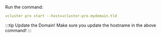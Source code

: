 Run the command:

```yaml
vcluster pro start --host=vcluster-pro.mydomain.tld
```

:::tip Update the Domain!
Make sure you update the hostname in the above command!
:::

